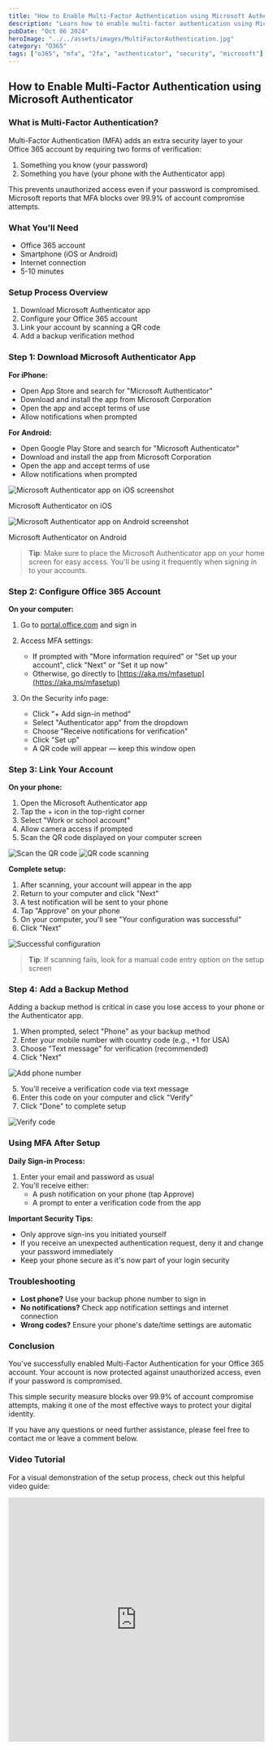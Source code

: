 ```yaml
---
title: "How to Enable Multi-Factor Authentication using Microsoft Authenticator"
description: "Learn how to enable multi-factor authentication using Microsoft Authenticator for your Office 365 account."
pubDate: "Oct 06 2024"
heroImage: "../../assets/images/MultiFactorAuthentication.jpg"
category: "O365"
tags: ["o365", "mfa", "2fa", "authenticator", "security", "microsoft"]
---
```



## How to Enable Multi-Factor Authentication using Microsoft Authenticator

### What is Multi-Factor Authentication?

Multi-Factor Authentication (MFA) adds an extra security layer to your Office 365 account by requiring two forms of verification:
1. Something you know (your password)
2. Something you have (your phone with the Authenticator app)

This prevents unauthorized access even if your password is compromised. Microsoft reports that MFA blocks over 99.9% of account compromise attempts.

### What You'll Need
- Office 365 account
- Smartphone (iOS or Android)
- Internet connection
- 5-10 minutes

### Setup Process Overview
1. Download Microsoft Authenticator app
2. Configure your Office 365 account
3. Link your account by scanning a QR code
4. Add a backup verification method

### Step 1: Download Microsoft Authenticator App

**For iPhone:**
- Open App Store and search for "Microsoft Authenticator"
- Download and install the app from Microsoft Corporation
- Open the app and accept terms of use
- Allow notifications when prompted

**For Android:**
- Open Google Play Store and search for "Microsoft Authenticator"
- Download and install the app from Microsoft Corporation
- Open the app and accept terms of use
- Allow notifications when prompted

<div className="flex flex-col md:flex-row gap-4 justify-center my-6">
  <div className="flex flex-col items-center">
    <Image src="https://ik.imagekit.io/quadrate/assets/img/dotnetevangelist/authenticator-ios-app.png?updatedAt=1746745493078" alt="Microsoft Authenticator app on iOS screenshot" width={300} height={600} className="max-w-xs rounded-lg shadow-md" />
    <p className="text-center mt-2 text-sm">Microsoft Authenticator on iOS</p>
  </div>
  <div className="flex flex-col items-center">
    <Image src="https://ik.imagekit.io/quadrate/assets/img/dotnetevangelist/authenticator-android-app.jpg?updatedAt=1746745493024" alt="Microsoft Authenticator app on Android screenshot" width={300} height={600} className="max-w-xs rounded-lg shadow-md" />
    <p className="text-center mt-2 text-sm">Microsoft Authenticator on Android</p>
  </div>
</div>

> **Tip**: Make sure to place the Microsoft Authenticator app on your home screen for easy access. You'll be using it frequently when signing in to your accounts.

### Step 2: Configure Office 365 Account

**On your computer:**

1. Go to [portal.office.com](https://portal.office.com) and sign in

2. Access MFA settings:
   - If prompted with "More information required" or "Set up your account", click "Next" or "Set it up now"
   - Otherwise, go directly to [https://aka.ms/mfasetup](https://aka.ms/mfasetup)

3. On the Security info page:
   - Click "+ Add sign-in method"
   - Select "Authenticator app" from the dropdown
   - Choose "Receive notifications for verification"
   - Click "Set up"
   - A QR code will appear — keep this window open

### Step 3: Link Your Account

**On your phone:**

1. Open the Microsoft Authenticator app
2. Tap the + icon in the top-right corner
3. Select "Work or school account"
4. Allow camera access if prompted
5. Scan the QR code displayed on your computer screen

![Scan the QR code](https://ik.imagekit.io/fazrinphcc/MultiFactorAuthentication/page2.jpg?updatedAt=1717915666195)
![QR code scanning](https://ik.imagekit.io/fazrinphcc/MultiFactorAuthentication/page3.jpg?updatedAt=1717915666202)

**Complete setup:**

1. After scanning, your account will appear in the app
2. Return to your computer and click "Next"
3. A test notification will be sent to your phone
4. Tap "Approve" on your phone
5. On your computer, you'll see "Your configuration was successful"
6. Click "Next"

![Successful configuration](https://ik.imagekit.io/fazrinphcc/MultiFactorAuthentication/page6.jpg?updatedAt=1717915666145)

> **Tip**: If scanning fails, look for a manual code entry option on the setup screen

### Step 4: Add a Backup Method

Adding a backup method is critical in case you lose access to your phone or the Authenticator app.

1. When prompted, select "Phone" as your backup method
2. Enter your mobile number with country code (e.g., +1 for USA)
3. Choose "Text message" for verification (recommended)
4. Click "Next"

![Add phone number](https://ik.imagekit.io/fazrinphcc/MultiFactorAuthentication/page4.jpg?updatedAt=1717915666241)

5. You'll receive a verification code via text message
6. Enter this code on your computer and click "Verify"
7. Click "Done" to complete setup

![Verify code](https://ik.imagekit.io/fazrinphcc/MultiFactorAuthentication/page5.jpg?updatedAt=1717915666141)

### Using MFA After Setup

**Daily Sign-in Process:**
1. Enter your email and password as usual
2. You'll receive either:
   - A push notification on your phone (tap Approve)
   - A prompt to enter a verification code from the app

**Important Security Tips:**
- Only approve sign-ins you initiated yourself
- If you receive an unexpected authentication request, deny it and change your password immediately
- Keep your phone secure as it's now part of your login security

### Troubleshooting

- **Lost phone?** Use your backup phone number to sign in
- **No notifications?** Check app notification settings and internet connection
- **Wrong codes?** Ensure your phone's date/time settings are automatic

### Conclusion

You've successfully enabled Multi-Factor Authentication for your Office 365 account. Your account is now protected against unauthorized access, even if your password is compromised.

This simple security measure blocks over 99.9% of account compromise attempts, making it one of the most effective ways to protect your digital identity.

If you have any questions or need further assistance, please feel free to contact me or leave a comment below.

### Video Tutorial

For a visual demonstration of the setup process, check out this helpful video guide:

<div className="aspect-w-16 aspect-h-9 my-6">
  <iframe 
    width="100%"
    height="480"
    src="https://www.youtube.com/embed/1b_43r6qwk4"
    title="Microsoft Authenticator Tutorial"
    frameBorder="0"
    allow="accelerometer; autoplay; clipboard-write; encrypted-media; gyroscope; picture-in-picture"
    allowFullScreen
    loading="lazy"
    className="w-full h-full rounded-lg shadow-lg"
  />
</div>